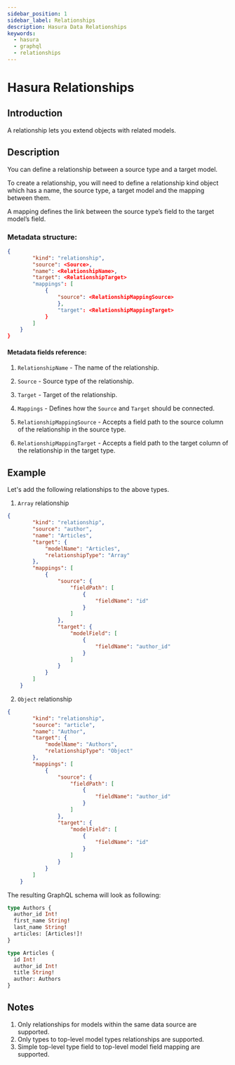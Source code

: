 ```yaml
---
sidebar_position: 1
sidebar_label: Relationships
description: Hasura Data Relationships
keywords:
  - hasura
  - graphql
  - relationships
---
```


# Hasura Relationships

## Introduction

A relationship lets you extend objects with related models.

## Description

You can define a relationship between a source type and a target model.

To create a relationship, you will need to define a relationship kind object which has a name, the source type, a target model and the mapping between them.

A mapping defines the link between the source type’s field to the target model’s field.


### Metadata structure:

```json
{
        "kind": "relationship",
        "source": <Source>,
        "name": <RelationshipName>,
        "target": <RelationshipTarget>
        "mappings": [
            {
                "source": <RelationshipMappingSource>
                },
                "target": <RelationshipMappingTarget>
            }
        ]
    }
}
```

#### Metadata fields reference:

1. `RelationshipName` - The name of the relationship.

2. `Source` - Source type of the relationship.

3. `Target` - Target of the relationship.

4. `Mappings` -
      Defines how the `Source` and `Target` should be connected.

5. `RelationshipMappingSource` -
      Accepts a field path to the source column of the relationship
      in the source type.

6. `RelationshipMappingTarget` -
      Accepts a field path to the target column of the relationship
      in the target type.


## Example

Let's add the following relationships to the above types.

1. `Array` relationship

```json
{
        "kind": "relationship",
        "source": "author",
        "name": "Articles",
        "target": {
            "modelName": "Articles",
            "relationshipType": "Array"
        },
        "mappings": [
            {
                "source": {
                    "fieldPath": [
                        {
                            "fieldName": "id"
                        }
                    ]
                },
                "target": {
                    "modelField": [
                        {
                            "fieldName": "author_id"
                        }
                    ]
                }
            }
        ]
    }
```


2. `Object` relationship

```json
{
        "kind": "relationship",
        "source": "article",
        "name": "Author",
        "target": {
            "modelName": "Authors",
            "relationshipType": "Object"
        },
        "mappings": [
            {
                "source": {
                    "fieldPath": [
                        {
                            "fieldName": "author_id"
                        }
                    ]
                },
                "target": {
                    "modelField": [
                        {
                            "fieldName": "id"
                        }
                    ]
                }
            }
        ]
    }
```

The resulting GraphQL schema will look as following:


```graphql
type Authors {
  author_id Int!
  first_name String!
  last_name String!
  articles: [Articles!]!
}

type Articles {
  id Int!
  author_id Int!
  title String!
  author: Authors
}
```

## Notes

1. Only relationships for models within the same data source are supported.
2. Only types to top-level model types relationships are supported.
3. Simple top-level type field to top-level model field mapping are supported.
